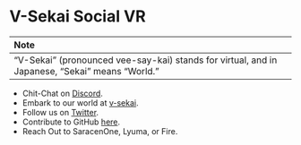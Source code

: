 # V-Sekai Social VR

| Note                                                                                           |
| :--------------------------------------------------------------------------------------------- |
| "V-Sekai" (pronounced vee-say-kai) stands for virtual, and in Japanese, "Sekai" means "World." |

- Chit-Chat on [Discord](https://discord.gg/7BQDHesck8).
- Embark to our world at [v-sekai](https://v-sekai.org).
- Follow us on [Twitter](https://twitter.com/VSekaiOfficial).
- Contribute to GitHub [here](https://github.com/V-Sekai).
- Reach Out to SaracenOne, Lyuma, or Fire.

